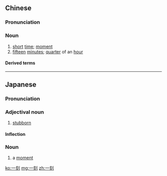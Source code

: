 ==Chinese==
{{zh-forms}}

===Pronunciation===
{{zh-pron
|m=一kè
|c=jat1 hak1
|cat=n
}}

===Noun===
{{zh-noun}}

# [[short]] [[time]]; [[moment]]
# [[fifteen]] [[minute]]s; [[quarter]] of an [[hour]]
#: {{zh-x|三 點 一刻|'''quarter''' past three}}

====Derived terms====
{{zh-der|一刻千金}}

----

==Japanese==
{{ja-kanjitab|sort=いっこく|いち|k1=いっ|こく|yomi=o}}

===Pronunciation===
{{ja-pron|いっこく|y=on}}

===Adjectival noun===
{{ja-adj|infl=な|いっこく}}

# [[stubborn]]

====Inflection====
{{ja-na|いっこく}}

===Noun===
{{ja-noun|いっこく}}

# a [[moment]]

[[ko:一刻]]
[[mg:一刻]]
[[zh:一刻]]